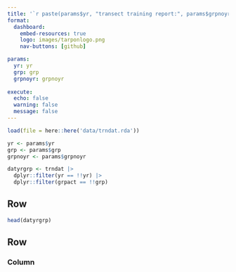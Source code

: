 ```yaml
--- 
title: '`r paste(params$yr, "transect training report:", params$grpnoyr)`'
format: 
  dashboard:
    embed-resources: true
    logo: images/tarponlogo.png
    nav-buttons: [github]

params:
  yr: yr
  grp: grp
  grpnoyr: grpnoyr
  
execute:
  echo: false
  warning: false
  message: false
---
```


```r

load(file = here::here('data/trndat.rda'))

yr <- params$yr
grp <- params$grp
grpnoyr <- params$grpnoyr

datyrgrp <- trndat |> 
  dplyr::filter(yr == !!yr) |> 
  dplyr::filter(grpact == !!grp)
```

## Row {height=30%}

```r
head(datyrgrp)
```

## Row {height=70%}

### Column {.tabset}

```{}
```

```{}
```